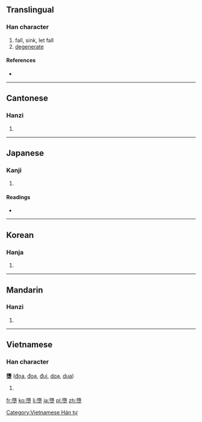 {{also|堕}}
==Translingual==

===Han character===
{{Han char|rn=32|rad=土|as=12|sn=15|four=7410<sub>4</sub>|canj=弓月土 (NBG), X弓月土 (XNBG)}}

# fall, sink, let fall
# [[degenerate]]

====References====
* {{Han ref|kx=0239.110|dkj=05481|dj=0478.120|hdz=10484.030|uh=58AE|ud=22702|bh=BC5A|bd=48218}}

----

==Cantonese==

===Hanzi===
{{yue-hanzi|jyut=|y=do6|sim=堕}}

# {{defn|lang=yue|sort=土12}}

----

==Japanese==

===Kanji===
{{ja-kanji|grade=|rs=土12}}

# {{defn|lang=ja|sort=土12}}

====Readings====
* {{ja-readings|on=[[だ]] (da)|kun=[[くずれ]] (kuzureru), [[くずす]] (kuzusu), [[おちる]] (ochiru)}}

----

==Korean==

===Hanja===
{{ko-hanja|hangeul=타|rv=ta|mr=t'a}}

# {{defn|lang=ko|sort=土12}}

----

==Mandarin==

===Hanzi===
{{cmn-hanzi|sim=堕|pin=[[duò]] ([[duo4]])|wg=to<sup>4</sup>}}

# {{defn|lang=cmn|sort=土12}}

----

==Vietnamese==

===Han character===
'''墮''' ([[đọa]], [[đoạ]], [[đụi]], [[doạ]], [[dụa]])

# {{defn|lang=vi}}

[[Category:Vietnamese Hán tự]]

[[fr:墮]]
[[ko:墮]]
[[li:墮]]
[[ja:墮]]
[[pl:墮]]
[[zh:墮]]
